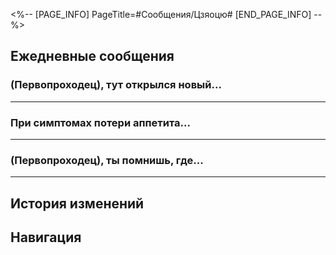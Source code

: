 <%-- [PAGE_INFO]
PageTitle=#Сообщения/Цзяоцю#
[END_PAGE_INFO] --%>
{{Сообщение Инфобокс
|id          = 1218
|Изображение = Персонаж Цзяоцю Иконка.png
|Тип         = Персонаж
|Отправитель = Цзяоцю
|ПодписьСоо  = Нет ничего, что не мог бы решить котелок.
|Фракция     = Яоцин Сяньчжоу
}}

==Ежедневные сообщения==
===(Первопроходец), тут открылся новый...===
{{Сообщения
|условие_получения = 
|текст=
:'''Цзяоцю:''' (Первопроходец), тут открылся новый ресторан с хого. Очереди туда огромные.
:{Выбор} Смартфоном можешь пользоваться?
:'''(Первопроходец):''' Смартфоном можешь пользоваться? Говорят, с тобой что-то случилось.
:'''Цзяоцю:''' Да ерунда, царапина.
:{Выбор} Всё в порядке с глазами?
::'''(Первопроходец):''' Точно? Всё в порядке с глазами?
::'''Цзяоцю:''' [[Файл:Стикер ГПП 16 Цзяоцю 04.png|80px]]
::'''Цзяоцю:''' Не переживай, я тут не один.
::'''Цзяоцю:''' Это всё не мешает мне наслаждаться хого.
:{Выбор} Так я зря {{MC|ж=переживала|м=переживал}}!
::'''(Первопроходец):''' Точно? Так я зря {{MC|ж=переживала|м=переживал}}!
::'''Цзяоцю:''' [[Файл:Стикер ГПП 16 Цзяоцю 04.png|80px]]
::'''Цзяоцю:''' Не переживай, я тут не один.
::'''Цзяоцю:''' Я всё равно могу наслаждаться хого.
:'''Цзяоцю:''' В последнее время один ресторан с хого стал очень популярен, там сейчас не протолкнуться.
:'''Цзяоцю:''' Их фирменное блюдо - хого на бульоне из крепкого чая с маринованными перцами и чили-маслом. Это настоящий хит, но количество в день ограничено. Хочешь, попробуем?
:{Выбор} Ага! Вместе веселее!
::'''(Первопроходец):''' Ага! Вместе веселее!
::'''Цзяоцю:''' Слышал, некоторые до самого закрытия в очереди стояли - так и не попробовали.
:{Выбор} Крепкий чай? Чили-масло? Перцы?
::'''(Первопроходец):''' Бульон из крепкого чая? Чили-масло? Маринованные перцы? А это съедобно вообще?
::'''Цзяоцю:''' Конечно. Бульон из чая с чили-маслом снижает остроту и усиливает аромат. Можно даже отдельно пить, как бульон закипит.
:{Выбор} Сто лет будем стоять, да?
::'''(Первопроходец):''' Сто лет будем стоять, да?
::'''Цзяоцю:''' Ну нет, не настолько долго.
::'''Цзяоцю:''' Это даже для Сяньчжоу было бы чересчур.
:'''Цзяоцю:''' Минуту, запись открылась. Можно забронировать на нефритовых счётах.
:{{Диалог|Предупреждение}} Ваш друг Цзяоцю не в сети
:{{Диалог|Предупреждение}} Ваш друг Цзяоцю в сети
:'''Цзяоцю:''' Угадай, что случилось.
:{Выбор} Ничего не вышло?
:'''(Первопроходец):''' Ничего не вышло, слишком много народа?
:'''Цзяоцю:''' «Количество ограничено» работает как магнит, желающих - море.
:'''Цзяоцю:''' И они добавили ещё несколько вкусов бульона.
:'''Цзяоцю:''' Не знаю, согласишься ли ты на такое.
:'''Цзяоцю:''' Прозрачный бульон с кинзой.
:'''Цзяоцю:''' Этот мне уже не нравится.
:'''Цзяоцю:''' А ещё томатный с травами.
:'''Цзяоцю:''' И сырный бульон на жире.
:{Выбор} А если соглашусь?
::'''(Первопроходец):''' А если соглашусь?
::'''Цзяоцю:''' Какая отвага! Восхищаюсь твоей смелостью.
::'''Цзяоцю:''' Сегодня я буду с тобой до конца.
::'''Цзяоцю:''' Тогда я пойду займу очередь.
:{Выбор} Я такое не ем.
::'''(Первопроходец):''' Прости, я такое не ем.
::'''Цзяоцю:''' Жаль. Придётся мне идти одному.
::'''Цзяоцю:''' Я обязательно выживу.
:'''Цзяоцю:''' [[Файл:Стикер ГПП 07 Пом-Пом 06.png|80px]]
}}
----

===При симптомах потери аппетита...===
{{Сообщения
|условие_получения = 
|текст=
:'''Цзяоцю:''' При симптомах потери аппетита или диареи обратитесь в подразделение военно-медицинской помощи Яоцина за женьшеневым порошком.
:'''Цзяоцю:''' Инструкция: принимать после еды два раза в день утром и вечером в течение пяти дней. При сохранении симптомов свяжитесь со мной.
:{Выбор} Да, доктор.
:'''(Первопроходец):''' Да, доктор, дайте мне порцию порошка.
:'''Цзяоцю:''' ...Прошу прощения, я по невнимательности отправил тебе массовую рассылку.
:'''Цзяоцю:''' А тебе тоже надо?
:{Выбор} Я участвую в остром испытании.
:'''(Первопроходец):''' Да, у меня здесь острое... испытание.
:'''Цзяоцю:''' Ясно.
:'''Цзяоцю:''' Мои коллеги с Яоцина тоже жалуются на проблемы из-за еды.
:'''Цзяоцю:''' Я посоветовал им сменить поставщиков еды, но это займёт время.
:'''Цзяоцю:''' Также расстройство желудка может вызвать пища с противоположными свойствами: масляное и острое, холодное и горячее.
:'''Цзяоцю:''' Но всех, кто ищет острых ощущений, мне не остановить.
:'''Цзяоцю:''' Не буду врать, я и сам принял дозу женьшеневого порошка.
:{Выбор} И ты тоже...
:'''(Первопроходец):''' И ты тоже... Тогда ты меня понимаешь.
:'''Цзяоцю:''' Ну что поделать.
:'''Цзяоцю:''' Никому не устоять перед соблазном остренького.
:'''Цзяоцю:''' [[Файл:Стикер ГПП 07 Пом-Пом 06.png|80px]]
}}
----

===(Первопроходец), ты помнишь, где...===
{{Сообщения
|условие_получения = 
|текст=
:'''Цзяоцю:''' (Первопроходец), ты помнишь, где на Лофу Сяньчжоу можно найти Дитинов?
:{Выбор} Причал Приюта звёздных яликов!
:'''(Первопроходец):''' Причал Приюта звёздных яликов!
:'''(Первопроходец):''' Не найдёшь - завой два раза. Март сказала, они тогда сразу появятся.
:'''Цзяоцю:''' Странно как, не хочется мне выть.
:'''Цзяоцю:''' Как-то видел одного на Авеню звездочётов, пока он грыз ножку стола.
:'''Цзяоцю:''' Выглядело очаровательно. Жаль, что ножка не подходит для этого.
:{Выбор} Как жевательная косточка?
::'''(Первопроходец):''' Наверное, у него зубы чесались.
::'''Цзяоцю:''' Достойно шедевра Комиссии по ремёслам.
::'''Цзяоцю:''' Но эта ножка цветная и безвкусная, вряд ли Дитину понравилось.
:{Выбор} Владелец потребовал денег?
::'''(Первопроходец):''' Он перегрыз ножку? Владелец потребовал компенсацию?
::'''Цзяоцю:''' Да, очень разозлился. Хотел уже идти в Комиссию по ремёслам.
::'''Цзяоцю:''' К счастью, я пришёл вовремя и всё ему возместил.
::'''Цзяоцю:''' Так что Комиссия передо мной в долгу.
:'''Цзяоцю:''' Мне всё равно тогда нечем было заняться, так что я сделал ему несколько разных нормальных жевательных палочек.
:{Выбор} Что за вкус?
:'''(Первопроходец):''' Как интересно! Что за вкус?
:'''Цзяоцю:''' Я купил без добавок, хотел узнать предпочтения Дитина.
:'''Цзяоцю:''' Потом добавил корицу, мяту и тёртый сыр.
:'''Цзяоцю:''' И, конечно же, перец.
:'''Цзяоцю:''' Шутка. Я сделал хлопья, которые выглядят как перец, но совсем не острые.
:'''Цзяоцю:''' Из остатков можно сделать ещё пару палочек.
:'''Цзяоцю:''' Жалко, что малыш не сможет их пожевать пока.
:'''Цзяоцю:''' Что ж, будем ждать новой встречи.
}}
----

==История изменений==
{{История изменений|3.5}}

==Навигация==
{{Сообщения Навбокс}}